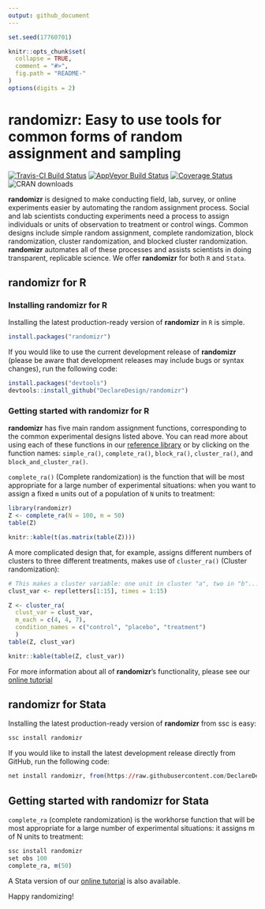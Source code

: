```yaml
---
output: github_document
---
```


```r
set.seed(17760701)

knitr::opts_chunk$set(
  collapse = TRUE,
  comment = "#>",
  fig.path = "README-"
)
options(digits = 2)
```

# randomizr: Easy to use tools for common forms of random assignment and sampling

[![Travis-CI Build Status](https://travis-ci.org/DeclareDesign/randomizr.svg?branch=master)](https://travis-ci.org/DeclareDesign/randomizr)
[![AppVeyor Build Status](https://ci.appveyor.com/api/projects/status/github/DeclareDesign/randomizr?branch=master&svg=true)](https://ci.appveyor.com/project/DeclareDesign/randomizr)
[![Coverage Status](https://coveralls.io/repos/github/DeclareDesign/randomizr/badge.svg?branch=master)](https://coveralls.io/github/DeclareDesign/randomizr?branch=master)
![CRAN downloads](http://cranlogs.r-pkg.org/badges/grand-total/randomizr)

**randomizr** is designed to make conducting field, lab, survey, or online experiments easier by automating the random assignment process. Social and lab scientists conducting experiments need a process to assign individuals or units of observation to treatment or control wings. Common designs include simple random assignment, complete randomization, block randomization, cluster randomization, and blocked cluster randomization. **randomizr** automates all of these processes and assists scientists in doing transparent, replicable science. We offer **randomizr** for both `R` and `Stata`.

## randomizr for R

### Installing randomizr for R

Installing the latest production-ready version of **randomizr** in `R` is simple.

```r
install.packages("randomizr")
```

If you would like to use the current development release of **randomizr** (please be aware that development releases may include bugs or syntax changes), run the following code:

```r
install.packages("devtools")
devtools::install_github("DeclareDesign/randomizr")
```

### Getting started with randomizr for R

**randomizr** has five main random assignment functions, corresponding to the common experimental designs listed above. You can read more about using each of these functions in our [reference library](http://randomizr.declaredesign.org/reference/index.html) or by clicking on the function names: `simple_ra()`, `complete_ra()`, `block_ra()`, `cluster_ra()`, and `block_and_cluster_ra()`.

`complete_ra()` (Complete randomization) is the function that will be most appropriate for a large number of experimental situations: when you want to assign a fixed `m` units out of a population of `N` units to treatment:

```r
library(randomizr)
Z <- complete_ra(N = 100, m = 50)
table(Z)
```
```r
knitr::kable(t(as.matrix(table(Z))))
```

A more complicated design that, for example, assigns different numbers of clusters to three different treatments, makes use of `cluster_ra()` (Cluster randomization):

```r
# This makes a cluster variable: one unit in cluster "a", two in "b"...
clust_var <- rep(letters[1:15], times = 1:15)

Z <- cluster_ra(
  clust_var = clust_var,
  m_each = c(4, 4, 7),
  condition_names = c("control", "placebo", "treatment")
  )
table(Z, clust_var)
```
```r
knitr::kable(table(Z, clust_var))
```

For more information about all of **randomizr**'s functionality, please see our [online tutorial](http://randomizr.declaredesign.org/articles/randomizr_vignette.html)

## randomizr for Stata

Installing the latest production-ready version of **randomizr** from ssc is easy:

```r
ssc install randomizr
```

If you would like to install the latest development release directly from GitHub, run the following code:

```r
net install randomizr, from(https://raw.githubusercontent.com/DeclareDesign/strandomizr/master/) replace
```

## Getting started with randomizr for Stata

`complete_ra` (complete randomization) is the workhorse function that will be most appropriate for a large number of experimental situations: it assigns m of N units to treatment:

```r
ssc install randomizr
set obs 100
complete_ra, m(50)
```

A Stata version of our [online tutorial](http://randomizr.declaredesign.org/articles/srandomizr_vignette.html) is also available.


Happy randomizing!
